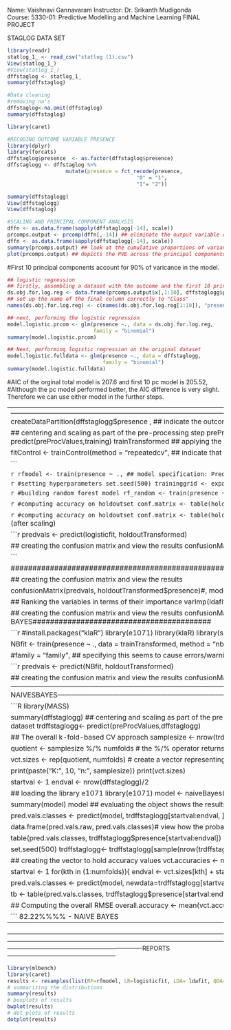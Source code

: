 Name: Vaishnavi Gannavaram 
Instructor: Dr. Srikanth Mudigonda  
Course: 5330-01: Predictive Modelling and Machine Learning 
FINAL PROJECT 

STAGLOG DATA SET


```{R}
library(readr)
statlog_1_ <- read_csv("statlog (1).csv")
View(statlog_1_)
#View(statlog_1_)
dffstaglog <- statlog_1_
summary(dffstaglog)
```

```{r}
#Data cleaning
#removing na's
dffstaglog<-na.omit(dffstaglog)
summary(dffstaglog)
```


```{r}
library(caret)
```


```{r}
#RECODING OUTCOME VARIABLE PRESENCE
library(dplyr)
library(forcats)
dffstaglog$presence  <- as.factor(dffstaglog$presence)
dffstaglogg <- dffstaglog %>%
                   mutate(presence = fct_recode(presence, 
                                          "0" = "1",
                                          "1"= "2")) 

summary(dffstaglogg)
View(dffstaglogg)
View(dffstaglog)
```



```{r}
#SCALING AND PRINCIPAL COMPONENT ANALYSIS
dffn <- as.data.frame(sapply(dffstaglogg[-14], scale))
prcomps.output <- prcomp(dffn[,-14]) ## eliminate the output variable column works!
dffn <- as.data.frame(sapply(dffstaglogg[-14], scale))
summary(prcomps.output) ## look at the cumulative proportions of variance explained
plot(prcomps.output) ## depicts the PVE across the principal components
```
#First 10 principal components account for 90% of varicance in the model.

```{r}
## logistic regression 
## firstly, assembling a dataset with the outcome and the first 10 principal components
ds.obj.for.log.reg <- data.frame(prcomps.output$x[,1:10], dffstaglogg$presence)
## set up the name of the final column correctly to "Class"
names(ds.obj.for.log.reg) <- c(names(ds.obj.for.log.reg[1:10]), "presence")

## next, performing the logistic regression
model.logistic.prcom <- glm(presence ~., data = ds.obj.for.log.reg, 
                            family = "binomial")
summary(model.logistic.prcom)
```


```{r}
## Next, performing logistic regression on the original dataset
model.logistic.fulldata <- glm(presence ~., data = dffstaglogg, 
                               family = "binomial")
summary(model.logistic.fulldata)
```
#AIC of the orginal total model is 207.6 and first 10 pc model is 205.52, 
#Although the pc model performed better, the AIC difference is very slight. Therefore we can use either model in the further steps.


------------------------------------------------------------------------------------------------------------------------------------------------------------------------------------------------------------------------------------------------------------------
-----------------------------------------------------------------------------------------------------------------------------------------------------------------------------------------------------------------RANDOM FOREST MODEL------------------------------
```{r}
library(caret)
set.seed(500) ## chosen arbitrarily; helps with replication across runs
inTraining <- createDataPartition(dffstaglogg$presence , ## indicate the outcome - helps in balancing the partitions
                                  p = .75, ## proportion used in training+ testing subset
                                  list = FALSE)
training <- dffstaglogg[ inTraining,]
holdout  <- dffstaglogg[-inTraining,]

## centering and scaling as part of the pre-processing step
preProcValues <- preProcess(training, method = c("center", "scale"))
#preProcValues <- preProcess(training, method = "pca")
preProcValues
## Next, creating the scaled+centered of the training+testing subset of the dataset
trainTransformed <- predict(preProcValues,training) 
trainTransformed
## applying the same scaling and centering on the holdout set, too
holdoutTransformed <- predict(preProcValues,holdout)
holdoutTransformed


fitControl <- trainControl(method = "repeatedcv", ## indicate that we want to do k-fold CV
                           number = 10, ## k = 10
                           repeats = 10) ## and repeat 10-fold CV 10 times

```


```{r}
rfmodel <- train(presence ~ ., ## model specification: Predicting the outcome  using all other preds
                 data = trainTransformed, ## using the training+testing subset
                 method = "rf",
                 trControl = fitControl, 
                 verbose = FALSE 
                 )
rfmodel
```

```{r}
#setting hyperparameters
set.seed(500)
traininggrid <- expand.grid(mtry = seq(1,5))
```

```{r}
#building random forest model
rf_random <- train(presence ~ .,
                 data = trainTransformed, ## the dataset containing the training-testing subset
                 method = "rf", 
                 metric = 'Accuracy',
                 tuneGrid = traininggrid,
                 trControl = fitControl) 
rf_random
```

```{r}
#computing accuracy on holdoutset
conf.matrix <- table(holdoutTransformed$presence,
                     predict(rf_random, newdata = holdoutTransformed))
pred.accuracy <- sum(diag(conf.matrix))/sum(conf.matrix) * 100
pred.accuracy
```
#rf random model accuracy is 89.55224

```{r}
#computing accuracy on holdoutset
conf.matrix <- table(holdoutTransformed$presence,
                     predict(rfmodel, newdata = holdoutTransformed))
pred.accuracy <- sum(diag(conf.matrix))/sum(conf.matrix) * 100
pred.accuracy
```
#rfmodel accuracy is 92.53731
#i.e, rfmodel has more accuracy than rf_random.(after scaling)
```{r}
varImp(rfmodel)
```
```{r}
logisticfit <- train(presence ~ .,
                   data = trainTransformed, 
                   method = "glm",
                   #family = "family", ## specifying this seems to cause errors/warnings
                   trControl = fitControl)
logisticfit
```

```{r}
predvals <- predict(logisticfit, holdoutTransformed)

## creating the confusion matrix and view the results
confusionMatrix(predvals, holdoutTransformed$presence)#, mode = "everything")
## Ranking the variables in terms of their importance
varImp(logisticfit)

```


################################################################################
-----------------------------------------------------------------------------------------------------------LDA
```{r}
ldafit <- train(presence ~ .,
                   data = trainTransformed, 
                   method = "lda",
                   #family = "family", ## specifying this seems to cause errors/warnings
                   trControl = fitControl)
ldafit
```
```{r}
predvals <- predict(ldafit, holdoutTransformed)

## creating the confusion matrix and view the results

confusionMatrix(predvals, holdoutTransformed$presence)#, mode = "everything")

## Ranking the variables in terms of their importance
varImp(ldafit)
```
#######################################QDA############################################
```{r}
Qdafit <- train(presence ~ .,
                   data = trainTransformed, 
                   method = "qda",
                   #family = "family", ## specifying this seems to cause errors/warnings
                   trControl = fitControl)
Qdafit
```
```{r}
predvals <- predict(Qdafit, holdoutTransformed)

## creating the confusion matrix and view the results
confusionMatrix(predvals, holdoutTransformed$presence)#, mode = "everything")
## Ranking the variables in terms of their importance
varImp(Qdafit)
```
##################################NAIVE BAYES#########################################

```{r}
#install.packages("klaR")
library(e1071)
library(klaR)
library(shiny)
#install.packages("shiny")

NBfit <- train(presence ~ .,
                   data = trainTransformed, 
                   method = "nb",
                  
                   #family = "family", ## specifying this seems to cause errors/warnings
                   trControl = fitControl)
NBfit
```

```{r}
predvals <- predict(NBfit, holdoutTransformed)

## creating the confusion matrix and view the results
confusionMatrix(predvals, holdoutTransformed$presence)#, mode = "everything")
## Ranking the variables in terms of their importance
varImp(NBfit)
```
-------------------------------------------------------------------------------------------------------------------------------------------------------------------------------------------------------------------------------------------------------------------------------------------------------------------------------------------------------------------------------------------------------------------------------------------------------NAIVESBAYES------------------------------------------------------------------------------------------------------------------------------------------------------------------------------------------------------------------------------------------------------------------------------------------------------------------------------------------------------------------------

```{R}
library(MASS)

summary(dffstaglogg)
## centering and scaling as part of the pre-processing step
preProcValues <- preProcess(dffstaglogg, method = c("center", "scale"))
#preProcValues <- preProcess(training, method = "pca")
preProcValues
## Next, creating the scaled+centered of the training+testing subset of the dataset
trdffstaglogg<- predict(preProcValues,dffstaglogg) 



## The overall k-fold-based CV approach
samplesize <- nrow(trdffstaglogg)
numfolds <- 10 # we're setting k = 10

quotient <- samplesize %/% numfolds # the %/% operator returns the quotient of a division
remainder <- samplesize %% numfolds # the %% operator returns the remainder of a division

vct.sizes <- rep(quotient, numfolds) # create a vector representing the initial subsets with size = quotient
if(remainder > 0){
    for(i in 1:remainder){
        vct.sizes[i] <- vct.sizes[i] + 1 # for the "remainder" number of subsets, add one to their size
    }
}

print(paste("K:", 10, "n:", samplesize))
print(vct.sizes)


startval <- 1
endval <- nrow(dffstaglogg)/2

## loading the library e1071
library(e1071)
model <- naiveBayes(presence ~ sex+cp+trestbps+thalach+ca+thal,
                    data = trdffstaglogg[-(startval:endval), ])

summary(model) 
model ## evaluating the object shows the results
pred.vals.raw <- predict(model, newdata=trdffstaglogg[startval:endval, ],
                     type="raw") 
pred.vals.raw

pred.vals.classes <- predict(model, trdffstaglogg[startval:endval, ],
                             type="class") 
pred.vals.classes

data.frame(pred.vals.raw, pred.vals.classes)# view how the probabilities are mapped to classes

table(pred.vals.classes, trdffstaglogg$presence[startval:endval])

set.seed(500)
 trdffstaglogg<- trdffstaglogg[sample(nrow(trdffstaglogg)), ]

## creating the vector to hold accuracy values
vct.accuracies <- numeric(numfolds)

startval <- 1
for(kth in (1:numfolds)){
    endval <- vct.sizes[kth] + startval - 1
    model <- naiveBayes(presence ~ sex+cp+trestbps+thalach+ca+thal,
                        data = trdffstaglogg[-(startval:endval), ])

    pred.vals.classes <- predict(model, newdata=trdffstaglogg[startval:endval, ],
                                 type="class") 

    tb <- table(pred.vals.classes, trdffstaglogg$presence[startval:endval])
    vct.accuracies[kth] = sum(diag(tb))/sum(tb)
    startval <- endval + 1
}

## Computing the overall RMSE
overall.accuracy <- mean(vct.accuracies)
print(paste("For the model presence ~ sex+cp+trestbps+thalach+ca+thal, the overall 10-fold CV accuracy is:",
            round(overall.accuracy*100, 4), "%"))

```
82.22%%%% -  NAIVE BAYES 


----------------------------------------------------------------------------------------------------------------------------------------------------------------------------





-------------------------------------------------------------------------------------------------------------------------------------------------------------------------------------------------------------------------------------------------------------------------------------------REPORTS------------------------------------------------------

```{R}
library(mlbench)
library(caret)
results <- resamples(list(RF=rfmodel, LR=logisticfit, LDA= ldafit, QDA= Qdafit,NB= NBfit))
# summarizing the distributions
summary(results)
# boxplots of results
bwplot(results)
# dot plots of results
dotplot(results)

```

